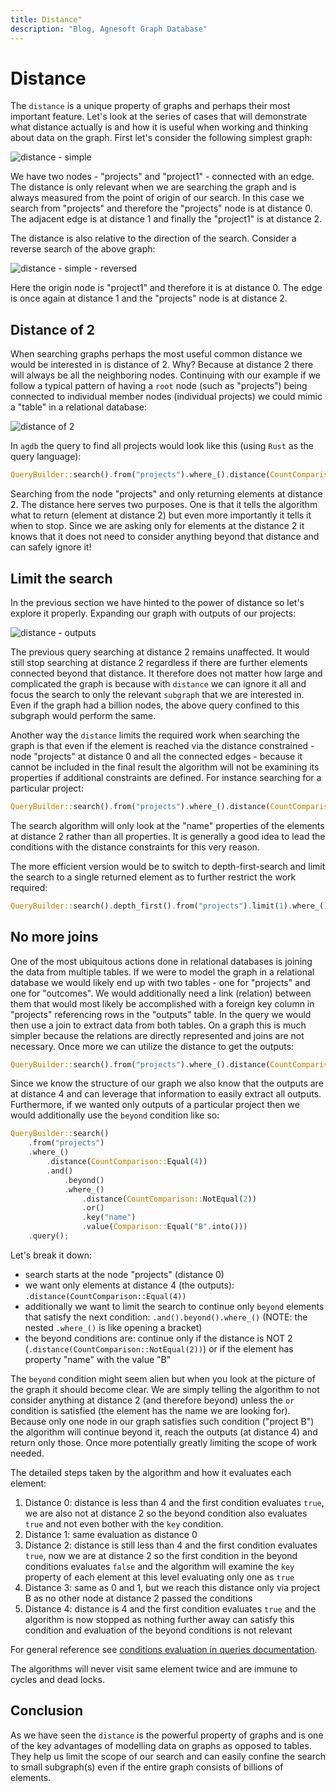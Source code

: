 ```yaml
---
title: Distance"
description: "Blog, Agnesoft Graph Database"
---
```



# Distance

The `distance` is a unique property of graphs and perhaps their most important feature. Let's look at the series of cases that will demonstrate what distance actually is and how it is useful when working and thinking about data on the graph. First let's consider the following simplest graph:

![distance - simple](/images/distance_simple.png)

We have two nodes - "projects" and "project1" - connected with an edge. The distance is only relevant when we are searching the graph and is always measured from the point of origin of our search. In this case we search from "projects" and therefore the "projects" node is at distance 0. The adjacent edge is at distance 1 and finally the "project1" is at distance 2.

The distance is also relative to the direction of the search. Consider a reverse search of the above graph:

![distance - simple - reversed](/images/distance_simple_reversed.png)

Here the origin node is "project1" and therefore it is at distance 0. The edge is once again at distance 1 and the "projects" node is at distance 2.

## Distance of 2

When searching graphs perhaps the most useful common distance we would be interested in is distance of 2. Why? Because at distance 2 there will always be all the neighboring nodes. Continuing with our example if we follow a typical pattern of having a `root` node (such as "projects") being connected to individual member nodes (individual projects) we could mimic a "table" in a relational database:

![distance of 2](/images/distance_2.png)

In `agdb` the query to find all projects would look like this (using `Rust` as the query language):

```rust
QueryBuilder::search().from("projects").where_().distance(CountComparison::Equal(2)).query();
```

Searching from the node "projects" and only returning elements at distance 2. The distance here serves two purposes. One is that it tells the algorithm what to return (element at distance 2) but even more importantly it tells it when to stop. Since we are asking only for elements at the distance 2 it knows that it does not need to consider anything beyond that distance and can safely ignore it!

## Limit the search

In the previous section we have hinted to the power of distance so let's explore it properly. Expanding our graph with outputs of our projects:

![distance - outputs](/images/distance_outputs.png)

The previous query searching at distance 2 remains unaffected. It would still stop searching at distance 2 regardless if there are further elements connected beyond that distance. It therefore does not matter how large and complicated the graph is because with `distance` we can ignore it all and focus the search to only the relevant `subgraph` that we are interested in. Even if the graph had a billion nodes, the above query confined to this subgraph would perform the same.

Another way the `distance` limits the required work when searching the graph is that even if the element is reached via the distance constrained - node "projects" at distance 0 and all the connected edges - because it cannot be included in the final result the algorithm will not be examining its properties if additional constraints are defined. For instance searching for a particular project:

```rust
QueryBuilder::search().from("projects").where_().distance(CountComparison::Equal(2)).and().key("name").value(Comparison::Equal("project1".into())).query();
```

The search algorithm will only look at the "name" properties of the elements at distance 2 rather than all properties. It is generally a good idea to lead the conditions with the distance constraints for this very reason.

The more efficient version would be to switch to depth-first-search and limit the search to a single returned element as to further restrict the work required:

```rust
QueryBuilder::search().depth_first().from("projects").limit(1).where_().distance(CountComparison::Equal(2)).and().key("name").value(Comparison::Equal("project1".into())).query();
```

## No more joins

One of the most ubiquitous actions done in relational databases is joining the data from multiple tables. If we were to model the graph in a relational database we would likely end up with two tables - one for "projects" and one for "outcomes". We would additionally need a link (relation) between them that would most likely be accomplished with a foreign key column in "projects" referencing rows in the "outputs" table. In the query we would then use a join to extract data from both tables. On a graph this is much simpler because the relations are directly represented and joins are not necessary. Once more we can utilize the distance to get the outputs:

```rust
QueryBuilder::search().from("projects").where_().distance(CountComparison::Equal(4)).query();
```

Since we know the structure of our graph we also know that the outputs are at distance 4 and can leverage that information to easily extract all outputs. Furthermore, if we wanted only outputs of a particular project then we would additionally use the `beyond` condition like so:

```rust
QueryBuilder::search()
    .from("projects")
    .where_()
        .distance(CountComparison::Equal(4))
        .and()
            .beyond()
            .where_()
                .distance(CountComparison::NotEqual(2))
                .or()
                .key("name")
                .value(Comparison::Equal("B".into()))
    .query();
```

Let's break it down:

-   search starts at the node "projects" (distance 0)
-   we want only elements at distance 4 (the outputs): `.distance(CountComparison::Equal(4))`
-   additionally we want to limit the search to continue only `beyond` elements that satisfy the next condition: `.and().beyond().where_()` (NOTE: the nested `.where_()` is like opening a bracket)
-   the beyond conditions are: continue only if the distance is NOT 2 (`.distance(CountComparison::NotEqual(2))`) or if the element has property "name" with the value "B"

The `beyond` condition might seem alien but when you look at the picture of the graph it should become clear. We are simply telling the algorithm to not consider anything at distance 2 (and therefore beyond) unless the `or` condition is satisfied (the element has the name we are looking for). Because only one node in our graph satisfies such condition ("project B") the algorithm will continue beyond it, reach the outputs (at distance 4) and return only those. Once more potentially greatly limiting the scope of work needed.

The detailed steps taken by the algorithm and how it evaluates each element:

1. Distance 0: distance is less than 4 and the first condition evaluates `true`, we are also not at distance 2 so the beyond condition also evaluates `true` and not even bother with the `key` condition.
2. Distance 1: same evaluation as distance 0
3. Distance 2: distance is still less than 4 and the first condition evaluates `true`, now we are at distance 2 so the first condition in the beyond conditions evaluates `false` and the algorithm will examine the `key` property of each element at this level evaluating only one as `true`
4. Distance 3: same as 0 and 1, but we reach this distance only via project B as no other node at distance 2 passed the conditions
5. Distance 4: distance is 4 and the first condition evaluates `true` and the algorithm is now stopped as nothing further away can satisfy this condition and evaluation of the beyond conditions is not relevant

For general reference see [conditions evaluation in queries documentation](/docs/references/queries#truth-tables).

<Callout>
    The algorithms will never visit same element twice and are immune to cycles
    and dead locks.
</Callout>

## Conclusion

As we have seen the `distance` is the powerful property of graphs and is one of the key advantages of modelling data on graphs as opposed to tables. They help us limit the scope of our search and can easily confine the search to small subgraph(s) even if the entire graph consists of billions of elements.
